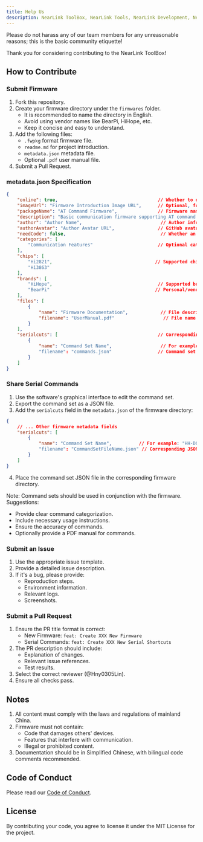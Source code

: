 ```yaml
---
title: Help Us
description: NearLink ToolBox, NearLink Tools, NearLink Development, NearLink, NearLink ToolBox, How to Contribute to Our Project
---
```



<Aside type="caution" title="Caution">Please do not harass any of our team members for any unreasonable reasons; this is the basic community etiquette!</Aside>

Thank you for considering contributing to the NearLink ToolBox!

## How to Contribute

### Submit Firmware

1. Fork this repository.
2. Create your firmware directory under the `firmwares` folder.
   - It is recommended to name the directory in English.
   - Avoid using vendor names like BearPi, HiHope, etc.
   - Keep it concise and easy to understand.
3. Add the following files:
   - `.fwpkg` format firmware file.
   - `readme.md` for project introduction.
   - `metadata.json` metadata file.
   - Optional `.pdf` user manual file.
4. Submit a Pull Request.

### metadata.json Specification

```json
{
    "online": true,                                     // Whether to display online
    "imageUrl": "Firmware Introduction Image URL",      // Optional, for showcasing firmware features
    "packageName": "AT Command Firmware",               // Firmware name
    "description": "Basic communication firmware supporting AT command set", // Short description
    "author": "Author Name",                             // Author information
    "authorAvatar": "Author Avatar URL",                // GitHub avatar, etc.
    "needCode": false,                                   // Whether an invitation code or in-app purchase is required
    "categories": [
        "Communication Features"                        // Optional categories: Communication Features/ Mobile Devices/ Domestic Substitutes/ IoT/ Smart Home/ Entertainment/ New Experience/ Physical Products/ Physical AT/ Physical Products
    ],
    "chips": [
        "Hi2821",                                      // Supported chip models: Hi2821/Hi2825/Hi3863/Hi3873
        "Hi3863"
    ],
    "brands": [
        "HiHope",                                       // Supported brands: HiHope/BearPi/KaHong/ChengMaiTech/Huawei HiSilicon/LiErDa/AnXinKe/Tiangonix/Haohanyh
        "BearPi"                                       // Personal/vendor brands should contact maintainers to add
    ],
    "files": [
        {
            "name": "Firmware Documentation",            // File description
            "filename": "UserManual.pdf"                  // File name
        }
    ],
    "serialcuts": [                                     // Corresponding serial command sets
        {
            "name": "Command Set Name",                  // For example: "Multi-Command Set Professional Edition"
            "filename": "commands.json"                 // Command set file name
        }
    ]
}
```

### Share Serial Commands

1. Use the software's graphical interface to edit the command set.
2. Export the command set as a JSON file.
3. Add the `serialcuts` field in the `metadata.json` of the firmware directory:

```json
{
    // ... Other firmware metadata fields
    "serialcuts": [
        {
            "name": "Command Set Name",          // For example: "HH-D03 Multi-Command Set Professional Edition"
            "filename": "CommandSetFileName.json" // Corresponding JSON file in the firmware directory
        }
    ]
}
```

4. Place the command set JSON file in the corresponding firmware directory.

Note: Command sets should be used in conjunction with the firmware. Suggestions:
- Provide clear command categorization.
- Include necessary usage instructions.
- Ensure the accuracy of commands.
- Optionally provide a PDF manual for commands.

### Submit an Issue

1. Use the appropriate issue template.
2. Provide a detailed issue description.
3. If it's a bug, please provide:
   - Reproduction steps.
   - Environment information.
   - Relevant logs.
   - Screenshots.

### Submit a Pull Request

1. Ensure the PR title format is correct:
   - New Firmware: `feat: Create XXX New Firmware`
   - Serial Commands: `feat: Create XXX New Serial Shortcuts`
2. The PR description should include:
   - Explanation of changes.
   - Relevant issue references.
   - Test results.
3. Select the correct reviewer (@Hny0305Lin).
4. Ensure all checks pass.

## Notes

1. All content must comply with the laws and regulations of mainland China.
2. Firmware must not contain:
   - Code that damages others' devices.
   - Features that interfere with communication.
   - Illegal or prohibited content.
3. Documentation should be in Simplified Chinese, with bilingual code comments recommended.

## Code of Conduct

Please read our [Code of Conduct](https://github.com/MiraHikari/nearlink-firmwares/blob/main/.github/CODE_OF_CONDUCT.md).

## License

By contributing your code, you agree to license it under the MIT License for the project.